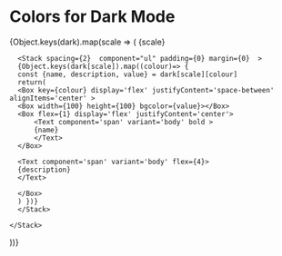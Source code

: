 
<Meta title="Colour System / Colors Dark" />

# Colors for Dark Mode

<Stack spacing={4} component="ul" padding={0} margin={0} >
  {Object.keys(dark).map(scale => (
    <Stack key={scale} spacing={2} >
      <Box component="h2" textTransform="capitalize">
        {scale}
      </Box>

      <Stack spacing={2}  component="ul" padding={0} margin={0}  >
      {Object.keys(dark[scale]).map((colour)=> {
      const {name, description, value} = dark[scale][colour]
      return(
      <Box key={colour} display='flex' justifyContent='space-between' alignItems='center' >
      <Box width={100} height={100} bgcolor={value}></Box>
      <Box flex={1} display='flex' justifyContent='center'>
          <Text component='span' variant='body' bold >
          {name}
          </Text>
      </Box>

      <Text component='span' variant='body' flex={4}>
      {description}
      </Text>

      </Box>
      ) })}
      </Stack>

    </Stack>

))}

</Stack>

